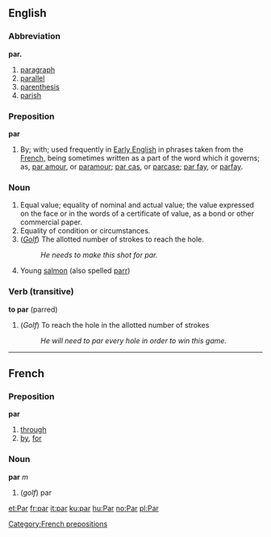 ==English==
===Abbreviation===
'''par.'''
#[[paragraph]]
#[[parallel]]
#[[parenthesis]]
#[[parish]]
[[Category:French prepositions]]
===Preposition===
'''par'''
#By; with; used frequently in [[Early English]] in phrases taken from the [[French]], being sometimes written as a part of the word which it governs; as, [[par amour]], or [[paramour]]; [[par cas]], or [[parcase]]; [[par fay]], or [[parfay]].

===Noun===
#Equal value; equality of nominal and actual value; the value expressed on the face or in the words of a certificate of value, as a bond or other commercial paper.
#Equality of condition or circumstances.
#(''[[Golf]]'') The allotted number of strokes to reach the hole.
#:''He needs to make this shot for par.''
#Young [[salmon]] (also spelled [[parr]])

===Verb (transitive)===
'''to par''' (parred)
#(''Golf'') To reach the hole in the allotted number of strokes
#:''He will need to par every hole in order to win this game.''

----

==French==
===Preposition===
'''par'''

# [[through]]
# [[by]], [[for]]

===Noun===
'''par''' ''m''

# (''golf'') par

[[et:Par]]
[[fr:par]]
[[it:par]]
[[ku:par]]
[[hu:Par]]
[[no:Par]]
[[pl:Par]]